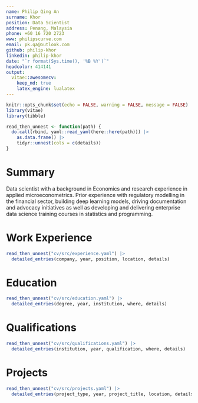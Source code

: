 ```yaml
---
name: Philip Qing An 
surname: Khor
position: Data Scientist
address: Penang, Malaysia
phone: +60 16 720 2723
www: philipscurve.com
email: pk.qa@outlook.com
github: philip-khor
linkedin: philip-khor
date: "`r format(Sys.time(), '%B %Y')`"
headcolor: 414141
output: 
  vitae::awesomecv: 
    keep_md: true
    latex_engine: lualatex
---
```


```r
knitr::opts_chunk$set(echo = FALSE, warning = FALSE, message = FALSE)
library(vitae)
library(tibble)

read_then_unnest <- function(path) {
  do.call(rbind, yaml::read_yaml(here::here(path))) |>
    as.data.frame() |>
    tidyr::unnest(cols = c(details))
} 
```

# Summary

Data scientist with a background in Economics and research experience in applied microeconometrics. Prior experience with regulatory modelling in the financial sector, building deep learning models, driving documentation and advocacy initiatives as well as developing and delivering enterprise data science training courses in statistics and programming.

# Work Experience  

```r


read_then_unnest("cv/src/experience.yaml") |> 
  detailed_entries(company, year, position, location, details)
```

\newpage 
# Education

```r
read_then_unnest("cv/src/education.yaml") |> 
  detailed_entries(degree, year, institution, where, details)
```

# Qualifications

```r
read_then_unnest("cv/src/qualifications.yaml") |> 
  detailed_entries(institution, year, qualification, where, details)
```

# Projects 

```r
read_then_unnest("cv/src/projects.yaml") |> 
  detailed_entries(project_type, year, project_title, location, details)
```






